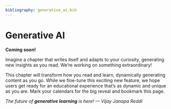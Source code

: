 ```yaml
---
bibliography: generative_ai.bib
---
```


# Generative AI {#sec-generative_ai}

**Coming soon!**

Imagine a chapter that writes itself and adapts to your curiosity, generating new insights as you read. We're working on something extraordinary!

This chapter will transform how you read and learn, dynamically generating content as you go. While we fine-tune this exciting new feature, we hope users get ready for an educational experience that's as dynamic and unique as you are. Mark your calendars for the big reveal and bookmark this page.

_The future of **generative learning** is here! — Vijay Janapa Reddi_

<!--
::: {.callout-tip}

## Learning Objectives

* *Coming soon.*
:::
-->
